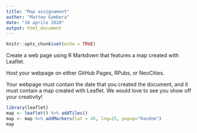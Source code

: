 ```yaml
---
title: "Map assignament"
author: "Matteo Gambera"
date: "10 aprile 2020"
output: html_document
---
```


```r
knitr::opts_chunk$set(echo = TRUE)
```

Create a web page using R Markdown that features a map created with Leaflet.

Host your webpage on either GitHub Pages, RPubs, or NeoCities.

Your webpage must contain the date that you created the document, and it must contain a map created with Leaflet. We would love to see you show off your creativity!

```r
library(leaflet)
map <- leaflet() %>% addTiles() 
map <- map %>% addMarkers(lat = 45, lng=25, popup="Random")
map
```

